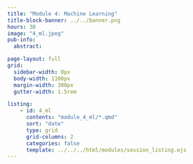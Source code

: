 ```yaml
---
title: "Module 4: Machine Learning"
title-block-banner: ../../banner.png
hours: 30
image: "4_ml.jpeg"
pub-info:
  abstract:

page-layout: full
grid:
  sidebar-width: 0px
  body-width: 1100px
  margin-width: 300px
  gutter-width: 1.5rem

listing:
    - id: 4_ml
      contents: "module_4_ml/*.qmd"
      sort: "date"
      type: grid
      grid-columns: 2
      categories: false
      template: ../../../html/modules/session_listing.ejs
---
```

